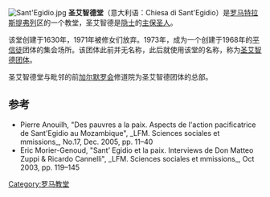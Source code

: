 [[Image:Sant'Egidio.jpg|thumb]]
'''圣艾智德堂'''（意大利语：Chiesa di Sant'Egidio）是[[罗马|罗马]][[特拉斯提弗列|特拉斯提弗列]]区的一个教堂，圣艾智德是[[隐士|隐士]]的[[主保圣人|主保圣人]]。

该堂创建于1630年，1971年被修女们放弃。1973年，成为一个创建于1968年的[[平信徒|平信徒]]团体的集会场所。该团体此前并无名称，此后就使用该堂的名称，称为[[圣艾智德团体|圣艾智德团体]]。

圣艾智德堂与毗邻的前[[加尔默罗会|加尔默罗会]]修道院为圣艾智德团体的总部。 

== 参考==
* Pierre Anouilh, "Des pauvres a la paix. Aspects de l'action pacificatrice de Sant'Egidio au Mozambique", _LFM. Sciences sociales et mmissions_, No.17, Dec. 2005, pp. 11–40
* Eric Morier-Genoud, "Sant’ Egidio et la paix. Interviews de Don Matteo Zuppi & Ricardo Cannelli", _LFM. Sciences sociales et mmissions_, Oct 2003, pp. 119–145
{{coord|41.890165|12.468776|type:landmark_region:IT-RM|display=title|format=DMS}}
{{罗马地标}}
[[Category:罗马教堂|Category:罗马教堂]]
